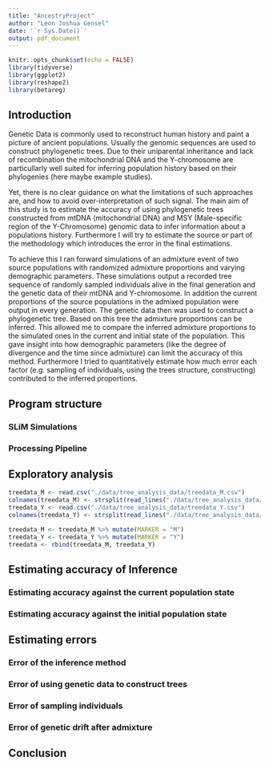```yaml
---
title: "AncestryProject"
author: "Leon Joshua Gensel"
date: '`r Sys.Date()`'
output: pdf_document
---
```


```r
knitr::opts_chunk$set(echo = FALSE)
library(tidyverse)
library(ggplot2)
library(reshape2)
library(betareg)
```

## Introduction

Genetic Data is commonly used to reconstruct human history and paint a picture 
of ancient populations. Usually the genomic sequences are used to construct 
phylogenetic trees. Due to their uniparental inheritance and lack of 
recombination the mitochondrial DNA and the Y-chromosome are particullarly well 
suited for inferring population history based on their phylogenies (here maybe 
example studies).

Yet, there is no clear guidance on what the limitations of such approaches are, 
and how to avoid over-interpretation of such signal. The main aim of this study 
is to estimate the accuracy of using phylogenetic trees constructed from mtDNA 
(mitochondrial DNA) and MSY (Male-specific region of the Y-Chromosome) genomic 
data to infer information about a populations history. Furthermore I will try to
estimate the source or part of the methodology which introduces the error in the 
final estimations.

To achieve this I ran forward simulations of an admixture event of two source populations with randomized admixture proportions and varying demographic parameters. These simulations output a recorded tree sequence of randomly sampled individuals alive in the final generation and the genetic data of their mtDNA and Y-chromosome. In addition the current proportions of the source populations in the admixed population were output in every generation. The genetic data then was used to construct a phylogenetic tree. Based on this tree the admixture proportions can be inferred. This allowed me to compare the inferred admixture proportions to the simulated ones in the current and initial state of the population. This gave insight into how demographic parameters (like the degree of divergence and the time since admixture) can limit the accuracy of this method. Furthermore I tried to quantitatively estimate how much error each factor (e.g. sampling of individuals, using the trees structure, constructing) contributed to the inferred proportions.

## Program structure

### SLiM Simulations

### Processing Pipeline

## Exploratory analysis

```r
treedata_M <- read.csv("./data/tree_analysis_data/treedata_M.csv")
colnames(treedata_M) <- strsplit(read_lines("./data/tree_analysis_data/headers.txt"), split = ",")[[1]]
treedata_Y <- read.csv("./data/tree_analysis_data/treedata_Y.csv")
colnames(treedata_Y) <- strsplit(read_lines("./data/tree_analysis_data/headers.txt"), split = ",")[[1]]

treedata_M <- treedata_M %>% mutate(MARKER = "M")
treedata_Y <- treedata_Y %>% mutate(MARKER = "Y")
treedata <- rbind(treedata_M, treedata_Y)
```



## Estimating accuracy of Inference

### Estimating accuracy against the current population state

### Estimating accuracy against the initial population state

## Estimating errors

### Error of the inference method

### Error of using genetic data to construct trees

### Error of sampling individuals

### Error of genetic drift after admixture

## Conclusion